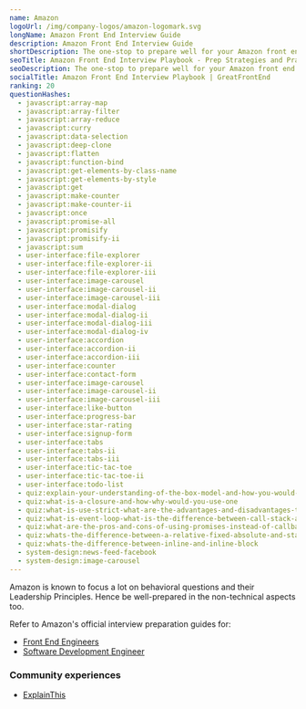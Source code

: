 ```yaml
---
name: Amazon
logoUrl: /img/company-logos/amazon-logomark.svg
longName: Amazon Front End Interview Guide
description: Amazon Front End Interview Guide
shortDescription: The one-stop to prepare well for your Amazon front end interviews
seoTitle: Amazon Front End Interview Playbook - Prep Strategies and Practice Questions
seoDescription: The one-stop to prepare well for your Amazon front end interviews. Discover insider tips, optimal prep strategies, and practice questions known to be tested.
socialTitle: Amazon Front End Interview Playbook | GreatFrontEnd
ranking: 20
questionHashes:
  - javascript:array-map
  - javascript:array-filter
  - javascript:array-reduce
  - javascript:curry
  - javascript:data-selection
  - javascript:deep-clone
  - javascript:flatten
  - javascript:function-bind
  - javascript:get-elements-by-class-name
  - javascript:get-elements-by-style
  - javascript:get
  - javascript:make-counter
  - javascript:make-counter-ii
  - javascript:once
  - javascript:promise-all
  - javascript:promisify
  - javascript:promisify-ii
  - javascript:sum
  - user-interface:file-explorer
  - user-interface:file-explorer-ii
  - user-interface:file-explorer-iii
  - user-interface:image-carousel
  - user-interface:image-carousel-ii
  - user-interface:image-carousel-iii
  - user-interface:modal-dialog
  - user-interface:modal-dialog-ii
  - user-interface:modal-dialog-iii
  - user-interface:modal-dialog-iv
  - user-interface:accordion
  - user-interface:accordion-ii
  - user-interface:accordion-iii
  - user-interface:counter
  - user-interface:contact-form
  - user-interface:image-carousel
  - user-interface:image-carousel-ii
  - user-interface:image-carousel-iii
  - user-interface:like-button
  - user-interface:progress-bar
  - user-interface:star-rating
  - user-interface:signup-form
  - user-interface:tabs
  - user-interface:tabs-ii
  - user-interface:tabs-iii
  - user-interface:tic-tac-toe
  - user-interface:tic-tac-toe-ii
  - user-interface:todo-list
  - quiz:explain-your-understanding-of-the-box-model-and-how-you-would-tell-the-browser-in-css-to-render-your-layout-in-different-box-models
  - quiz:what-is-a-closure-and-how-why-would-you-use-one
  - quiz:what-is-use-strict-what-are-the-advantages-and-disadvantages-to-using-it
  - quiz:what-is-event-loop-what-is-the-difference-between-call-stack-and-task-queue
  - quiz:what-are-the-pros-and-cons-of-using-promises-instead-of-callbacks
  - quiz:whats-the-difference-between-a-relative-fixed-absolute-and-statically-positioned-element
  - quiz:whats-the-difference-between-inline-and-inline-block
  - system-design:news-feed-facebook
  - system-design:image-carousel
---
```


Amazon is known to focus a lot on behavioral questions and their Leadership Principles. Hence be well-prepared in the non-technical aspects too.

Refer to Amazon's official interview preparation guides for:

- [Front End Engineers](/static/guides/amazon-front-end-guide.pdf)
- [Software Development Engineer](https://amazonsdeinterviewprep.splashthat.com/)

### Community experiences

- [ExplainThis](https://www.explainthis.io/en/career/my-amazon-frontend-interview)
